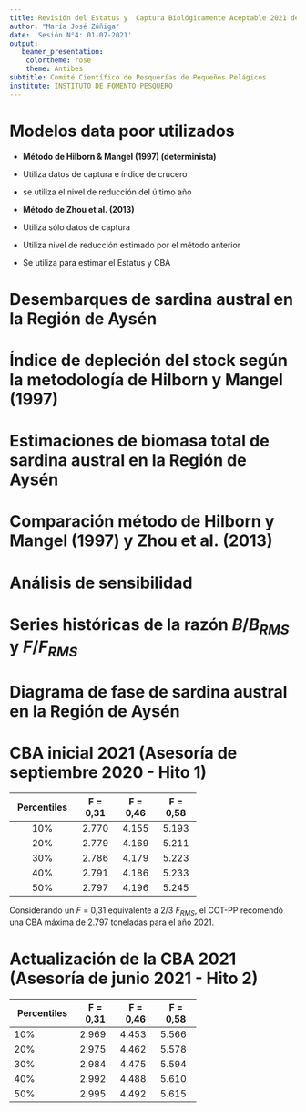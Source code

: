 ```yaml
---
title: Revisión del Estatus y  Captura Biológicamente Aceptable 2021 de sardina austral de la Región de Aysén
author: "María José Zúñiga"
date: 'Sesión N°4: 01-07-2021'
output:
   beamer_presentation:
    colortheme: rose
    theme: Antibes
subtitle: Comité Científico de Pesquerías de Pequeños Pelágicos
institute: INSTITUTO DE FOMENTO PESQUERO
---
```


# Modelos data poor utilizados

- **Método de Hilborn & Mangel (1997) (determinista)**
* Utiliza datos de captura e índice de crucero
* se utiliza el nivel de reducción del último año

- **Método de Zhou et al. (2013)**
* Utiliza sólo datos de captura
* Utiliza nivel de reducción estimado por el método anterior
* Se utiliza para estimar el Estatus y CBA 


# Desembarques de sardina austral en la Región de Aysén
```{=tex}
\begin{figure}[h!]
\centering
\includegraphics[width=0.8\textwidth]{Figuras/Fig9_InformeFinal-1.pdf}
\end{figure}
```

# Índice de depleción del stock según la metodología de Hilborn y Mangel (1997)

```{=tex}
\begin{figure}[h!]
\centering
\includegraphics[width=1\textwidth]{Figuras/Fig10_InformeFinal-1.pdf}
\end{figure}
```

# Estimaciones de biomasa total de sardina austral en la Región de Aysén


```{=tex}
\begin{figure}[h!]
\centering
\includegraphics[width=0.7\textwidth]{Figuras/Fig1_Zhou2013_biomasa-1.pdf}
\end{figure}
```


# Comparación método de Hilborn y Mangel (1997) y Zhou et al. (2013)

```{=tex}
\begin{figure}[h!]
\centering
\includegraphics[width=0.9\textwidth]{Figuras/Fig7_Zhou2013_compara-1.pdf}
\end{figure}
```


# Análisis de sensibilidad

```{=tex}
\begin{figure}[h!]
\centering
\includegraphics[width=0.75\textwidth]{Figuras/Fig2_Zhou2013_depletion-1.pdf}
\end{figure}
```


# Series históricas de la razón $B/B_{RMS}$ y $F/F_{RMS}$


```{=tex}
\begin{figure}[h!]
\centering
\includegraphics[width=0.7\textwidth]{Figuras/Fig11_InformeFinal-1.pdf}
\end{figure}
```

# Diagrama de fase de sardina austral en la Región de Aysén


```{=tex}
\begin{figure}[h!]
\centering
\includegraphics[width=0.7\textwidth]{Figuras/Fig4_Zhou2013_fase-1.pdf}
\end{figure}
```

# CBA inicial 2021 (Asesoría de septiembre 2020 - Hito 1)

+-------------+----------+----------+----------+
| Percentiles | F = 0,31 | F = 0,46 | F = 0,58 |
+:===========:+:========:+:========:+:========:+
| 10%         | 2.770    | 4.155    | 5.193    |
+-------------+----------+----------+----------+
| 20%         | 2.779    | 4.169    | 5.211    |
+-------------+----------+----------+----------+
| 30%         | 2.786    | 4.179    | 5.223    |
+-------------+----------+----------+----------+
| 40%         | 2.791    | 4.186    | 5.233    |
+-------------+----------+----------+----------+
| 50%         | 2.797    | 4.196    | 5.245    |
+-------------+----------+----------+----------+

Considerando un $F$ = 0,31 equivalente a 2/3 $F_{RMS}$, el CCT-PP recomendó una CBA máxima de 2.797 toneladas para el año 2021.

# Actualización de la CBA 2021 (Asesoría de junio 2021 - Hito 2)

+-------------+----------+----------+----------+
| Percentiles | F = 0,31 | F = 0,46 | F = 0,58 |
+=============+==========+==========+==========+
| 10%         | 2.969    | 4.453    | 5.566    |
+-------------+----------+----------+----------+
| 20%         | 2.975    | 4.462    | 5.578    |
+-------------+----------+----------+----------+
| 30%         | 2.984    | 4.475    | 5.594    |
+-------------+----------+----------+----------+
| 40%         | 2.992    | 4.488    | 5.610    |
+-------------+----------+----------+----------+
| 50%         | 2.995    | 4.492    | 5.615    |
+-------------+----------+----------+----------+


